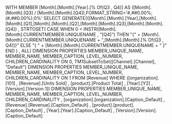 WITH MEMBER [Month].[Month].[Year].[% Of(Q3 , Q4)] AS ([Month].[Month].[Q3] / [Month].[Month].[Q4]),FORMAT_STRING='#,##0.00%;(#,##0.00%);0%' SELECT GENERATE({[Month].[Month].[Year],[Month].[Month].[Q1],[Month].[Month].[Q2],[Month].[Month].[Q3],[Month].[Month].[Q4]} , STRTOSET( CASE   WHEN 0 < INSTR([Month].[Month].CURRENTMEMBER.UNIQUENAME , "[Q4]") THEN "{" + [Month].[Month].CURRENTMEMBER.UNIQUENAME + ",[Month].[Month].[% Of(Q3 , Q4)]}"  ELSE "{ " + [Month].[Month].CURRENTMEMBER.UNIQUENAME + " }" END ) , ALL) DIMENSION PROPERTIES MEMBER_UNIQUE_NAME, MEMBER_NAME, MEMBER_CAPTION, LEVEL_NUMBER, CHILDREN_CARDINALITY ON 0, TM1SubsetToSet([Channel].[Channel], "Default") DIMENSION PROPERTIES MEMBER_UNIQUE_NAME, MEMBER_NAME, MEMBER_CAPTION, LEVEL_NUMBER, CHILDREN_CARDINALITY ON 1 FROM [Revenue] WHERE ([organization].[101] , [Revenue].[Units Sold] , [product].[Product Total] , [Year].[Y2] , [Version].[Version 1]) DIMENSION PROPERTIES MEMBER_UNIQUE_NAME, MEMBER_NAME, MEMBER_CAPTION, LEVEL_NUMBER, CHILDREN_CARDINALITY , [organization].[organization].[Caption_Default] , [Revenue].[Revenue].[Caption_Default] , [product].[product].[Caption_Default] , [Year].[Year].[Caption_Default] , [Version].[Version].[Caption_Default]